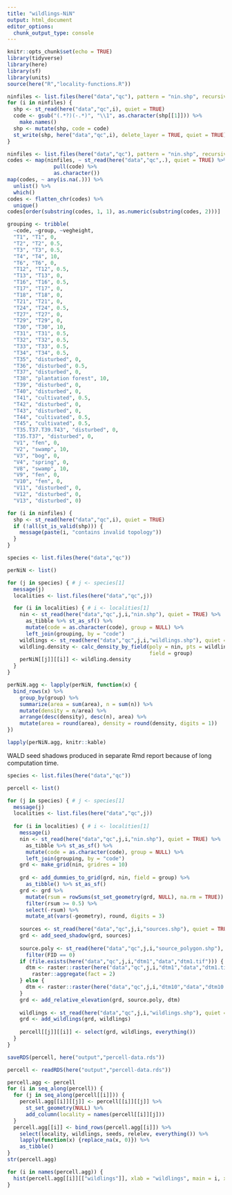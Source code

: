 ```yaml
---
title: "wildlings-NiN"
output: html_document
editor_options: 
  chunk_output_type: console
---
```


```r
knitr::opts_chunk$set(echo = TRUE)
library(tidyverse)
library(here)
library(sf)
library(units)
source(here("R","locality-functions.R"))
```

```r
ninfiles <- list.files(here("data","qc"), pattern = "nin.shp", recursive = TRUE)
for (i in ninfiles) {
  shp <- st_read(here("data","qc",i), quiet = TRUE)
  code <- gsub("(.*?)(-.*)", "\\1", as.character(shp[[1]])) %>% 
    make.names()
  shp <- mutate(shp, code = code)
  st_write(shp, here("data","qc",i), delete_layer = TRUE, quiet = TRUE)
}
```

```r
ninfiles <- list.files(here("data","qc"), pattern = "nin.shp", recursive = TRUE)
codes <- map(ninfiles, ~ st_read(here("data","qc",.), quiet = TRUE) %>% 
               pull(code) %>% 
               as.character())
map(codes, ~ any(is.na(.))) %>% 
  unlist() %>% 
  which()
codes <- flatten_chr(codes) %>% 
  unique()
codes[order(substring(codes, 1, 1), as.numeric(substring(codes, 2)))]

grouping <- tribble(
  ~code, ~group, ~vegheight,
  "T1", "T1", 0,
  "T2", "T2", 0.5,
  "T3", "T3", 0.5,
  "T4", "T4", 10,
  "T6", "T6", 0,
  "T12", "T12", 0.5,
  "T13", "T13", 0,
  "T16", "T16", 0.5,
  "T17", "T17", 0,
  "T18", "T18", 0,
  "T21", "T21", 0,
  "T24", "T24", 0.5,
  "T27", "T27", 0,
  "T29", "T29", 0,
  "T30", "T30", 10,
  "T31", "T31", 0.5,
  "T32", "T32", 0.5,
  "T33", "T33", 0.5,
  "T34", "T34", 0.5,
  "T35", "disturbed", 0,
  "T36", "disturbed", 0.5,
  "T37", "disturbed", 0,
  "T38", "plantation forest", 10,
  "T39", "disturbed", 0,
  "T40", "disturbed", 0,
  "T41", "cultivated", 0.5,
  "T42", "disturbed", 0,
  "T43", "disturbed", 0,
  "T44", "cultivated", 0.5,
  "T45", "cultivated", 0.5,
  "T35.T37.T39.T43", "disturbed", 0,
  "T35.T37", "disturbed", 0,
  "V1", "fen", 0,
  "V2", "swamp", 10,
  "V3", "bog", 0,
  "V4", "spring", 0,
  "V8", "swamp", 10,
  "V9", "fen", 0,
  "V10", "fen", 0,
  "V11", "disturbed", 0,
  "V12", "disturbed", 0,
  "V13", "disturbed", 0) 
```

```r
for (i in ninfiles) {
  shp <- st_read(here("data","qc",i), quiet = TRUE)
  if (!all(st_is_valid(shp))) {
    message(paste(i, "contains invalid topology"))
  }
}
```

```r
species <- list.files(here("data","qc"))

perNiN <- list()

for (j in species) { # j <- species[1]
  message(j)
  localities <- list.files(here("data","qc",j))

  for (i in localities) { # i <- localities[1]
    nin <- st_read(here("data","qc",j,i,"nin.shp"), quiet = TRUE) %>% 
      as_tibble %>% st_as_sf() %>% 
      mutate(code = as.character(code), group = NULL) %>% 
      left_join(grouping, by = "code")
    wildlings <- st_read(here("data","qc",j,i,"wildlings.shp"), quiet = TRUE)
    wildling.density <- calc_density_by_field(poly = nin, pts = wildlings, 
                                              field = group)
    perNiN[[j]][[i]] <- wildling.density
  }
}

perNiN.agg <- lapply(perNiN, function(x) {
  bind_rows(x) %>% 
    group_by(group) %>% 
    summarize(area = sum(area), n = sum(n)) %>% 
    mutate(density = n/area) %>%
    arrange(desc(density), desc(n), area) %>% 
    mutate(area = round(area), density = round(density, digits = 1))
})
```

```r
lapply(perNiN.agg, knitr::kable)
```

WALD seed shadows produced in separate Rmd report because of long computation time. 

```r
species <- list.files(here("data","qc"))

percell <- list()

for (j in species) { # j <- species[1]
  message(j)
  localities <- list.files(here("data","qc",j))
  
  for (i in localities) { # i <- localities[1]
    message(i)
    nin <- st_read(here("data","qc",j,i,"nin.shp"), quiet = TRUE) %>% 
      as_tibble %>% st_as_sf() %>% 
      mutate(code = as.character(code), group = NULL) %>% 
      left_join(grouping, by = "code")
    grd <- make_grid(nin, gridres = 10)
    
    grd <- add_dummies_to_grid(grd, nin, field = group) %>% 
      as_tibble() %>% st_as_sf()
    grd <- grd %>% 
      mutate(rsum = rowSums(st_set_geometry(grd, NULL), na.rm = TRUE)) %>% 
      filter(rsum >= 0.5) %>% 
      select(-rsum) %>% 
      mutate_at(vars(-geometry), round, digits = 3) 
    
    sources <- st_read(here("data","qc",j,i,"sources.shp"), quiet = TRUE)
    grd <- add_seed_shadow(grd, sources)
    
    source.poly <- st_read(here("data","qc",j,i,"source_polygon.shp"), quiet = TRUE) %>% 
      filter(FID == 0)
    if (file.exists(here("data","qc",j,i,"dtm1","data","dtm1.tif"))) {
      dtm <- raster::raster(here("data","qc",j,i,"dtm1","data","dtm1.tif")) %>% 
        raster::aggregate(fact = 2)
    } else {
      dtm <- raster::raster(here("data","qc",j,i,"dtm10","data","dtm10.tif"))
    }
    grd <- add_relative_elevation(grd, source.poly, dtm)
    
    wildlings <- st_read(here("data","qc",j,i,"wildlings.shp"), quiet = TRUE)
    grd <- add_wildlings(grd, wildlings)
    
    percell[[j]][[i]] <- select(grd, wildlings, everything())
  }
}

saveRDS(percell, here("output","percell-data.rds"))
```

```r
percell <- readRDS(here("output","percell-data.rds"))

percell.agg <- percell
for (i in seq_along(percell)) {
  for (j in seq_along(percell[[i]])) {
    percell.agg[[i]][[j]] <- percell[[i]][[j]] %>% 
      st_set_geometry(NULL) %>% 
      add_column(locality = names(percell[[i]][j]))
  }
  percell.agg[[i]] <- bind_rows(percell.agg[[i]]) %>% 
    select(locality, wildlings, seeds, relelev, everything()) %>% 
    lapply(function(x) {replace_na(x, 0)}) %>% 
    as_tibble()
}
str(percell.agg)

for (i in names(percell.agg)) {  
  hist(percell.agg[[i]][["wildlings"]], xlab = "wildlings", main = i, xlim = c(0,20), breaks = 50)
}
```

